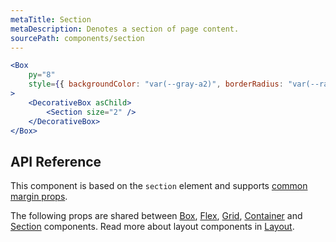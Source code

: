 ```yaml
---
metaTitle: Section
metaDescription: Denotes a section of page content.
sourcePath: components/section
---
```


```jsx live=true
<Box
	py="8"
	style={{ backgroundColor: "var(--gray-a2)", borderRadius: "var(--radius-3)" }}
>
	<DecorativeBox asChild>
		<Section size="2" />
	</DecorativeBox>
</Box>
```

## API Reference

This component is based on the `section` element and supports [common margin props](/themes/docs/overview/layout#margin-props).

<ThemesPropsTable defs="sectionPropDefs" />

The following props are shared between [Box](./box), [Flex](./flex), [Grid](./grid), [Container](./container) and [Section](./section) components. Read more about layout components in [Layout](/themes/docs/overview/layout).

<ThemesPropsTable defs="layoutPropDefs" />
